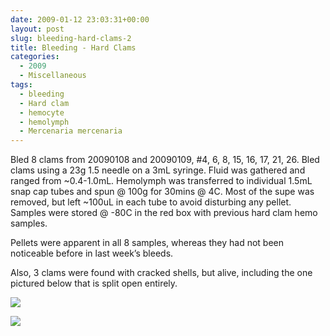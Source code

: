 ```yaml
---
date: 2009-01-12 23:03:31+00:00
layout: post
slug: bleeding-hard-clams-2
title: Bleeding - Hard Clams
categories:
  - 2009
  - Miscellaneous
tags:
  - bleeding
  - Hard clam
  - hemocyte
  - hemolymph
  - Mercenaria mercenaria
---
```


Bled 8 clams from 20090108 and 20090109, #4, 6, 8, 15, 16, 17, 21, 26. Bled clams using a 23g 1.5 needle on a 3mL syringe. Fluid was gathered and ranged from ~0.4-1.0mL. Hemolymph was transferred to individual 1.5mL snap cap tubes and spun @ 100g for 30mins @ 4C. Most of the supe was removed, but left ~100uL in each tube to avoid disturbing any pellet. Samples were stored @ -80C in the red box with previous hard clam hemo samples.

Pellets were apparent in all 8 samples, whereas they had not been noticeable before in last week's bleeds.

Also, 3 clams were found with cracked shells, but alive, including the one pictured below that is split open entirely.

![](https://eagle.fish.washington.edu/Arabidopsis/20090112%20M.mercenaria%20cracked-01.JPG)

![](https://eagle.fish.washington.edu/Arabidopsis/20090112%20M.mercenaria%20cracked-02.JPG)
